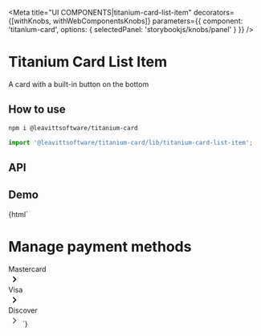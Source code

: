 

<Meta
  title="UI COMPONENTS|titanium-card-list-item"
  decorators={[withKnobs, withWebComponentsKnobs]}
  parameters={{ component: 'titanium-card', options: { selectedPanel: 'storybookjs/knobs/panel' } }}
/>

# Titanium Card List Item

A card with a built-in button on the bottom

## How to use

```bash
npm i @leavittsoftware/titanium-card
```

```js
import '@leavittsoftware/titanium-card/lib/titanium-card-list-item';
```

## API

<Props of="titanium-card-list-item" />

## Demo

<Preview withToolbar>
  <Story name="Docs">
    {html`
      <titanium-card>
        <h1>Manage payment methods</h1>
        <titanium-card-list-item title="Mastercard">
          <div>Mastercard</div>
          <div spacer></div>
          <svg viewBox="0 0 24 24" style="height: 24px; width: 24px; flex-shrink: 0;">
            <path d="M10 6L8.59 7.41 13.17 12l-4.58 4.59L10 18l6-6z" />
          </svg>
        </titanium-card-list-item>
        <titanium-card-list-item title="Visa">
          <div>Visa</div>
          <div spacer></div>
          <svg viewBox="0 0 24 24" style="height: 24px; width: 24px; flex-shrink: 0;">
            <path d="M10 6L8.59 7.41 13.17 12l-4.58 4.59L10 18l6-6z" />
          </svg>
        </titanium-card-list-item>
        <titanium-card-list-item title="Discover">
          <div>Discover</div>
          <div spacer></div>
          <svg viewBox="0 0 24 24" style="height: 24px; width: 24px; flex-shrink: 0; fill: #5f6368">
            <path d="M10 6L8.59 7.41 13.17 12l-4.58 4.59L10 18l6-6z" />
          </svg>
        </titanium-card-list-item>
      </titanium-card>
    `}
  </Story>
</Preview>
